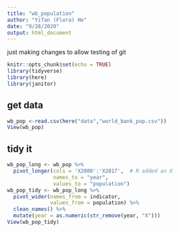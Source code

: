 ```yaml
---
title: "wb_population"
author: "Yifan (Flora) He"
date: "9/28/2020"
output: html_document
---
```


just making changes to allow testing of git

```r
knitr::opts_chunk$set(echo = TRUE)
library(tidyverse)
library(here)
library(janitor)
```

## get data

```r
wb_pop <-read.csv(here("data","world_bank_pop.csv"))
View(wb_pop)
```

## tidy it

```r
wb_pop_long <- wb_pop %>% 
  pivot_longer(cols = 'X2000':'X2017',  # R added an X
               names_to = "year",
               values_to = "population")
wb_pop_tidy <- wb_pop_long %>% 
  pivot_wider(names_from = indicator, 
              values_from = population) %>% 
  clean_names() %>%
  mutate(year = as.numeric(str_remove(year, "X")))
View(wb_pop_tidy)
```


